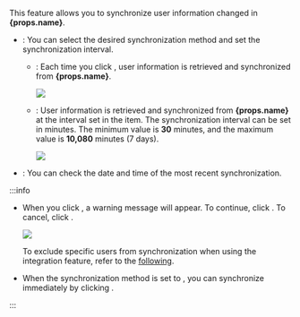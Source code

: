 <Head level={3} hashid={props.hashid}><Cmd sid='settings.activeDirectory.SyncDataFromADServer' /></Head>

This feature allows you to synchronize user information changed in <strong>{props.name}</strong>.

* <Cmd sid='settings.activeDirectory.SyncDataFromADServer' />: You can select the desired synchronization method and set the synchronization interval.

  * <Cmd sid='common.manual' />: Each time you click <Cmd sid='settings.activeDirectory.SyncNow' />, user information is retrieved and synchronized from <strong>{props.name}</strong>.

    <Image src='/img/biostar2-setting-directory-sync-manual.png' />

  * <Cmd sid='common.auto' />: User information is retrieved and synchronized from <strong>{props.name}</strong> at the interval set in the <Cmd sid='settings.activeDirectory.autosyncInterval' /> item. The synchronization interval can be set in minutes. The minimum value is **30** minutes, and the maximum value is **10,080** minutes (7 days).

    <Image src='/img/biostar2-setting-directory-sync-auto.png' />

* <Cmd sid='settings.activeDirectory.lastSynchronized' />: You can check the date and time of the most recent synchronization.

:::info

* When you click <Cmd sid='settings.activeDirectory.SyncNow' />, a warning message will appear. To continue, click <Cmd sid='button.continue' />. To cancel, click <Cmd sid='button.cancel' />.

  <Image src='/img/biostar2-setting-directory-sync-warn-message.png' />

  To exclude specific users from synchronization when using the integration feature, refer to the [following](#exclude-integration).

* When the synchronization method is set to <Cmd sid='common.auto' />, you can synchronize immediately by clicking <Cmd sid='settings.activeDirectory.SyncNow' />.

:::
